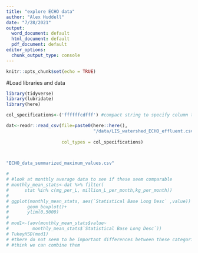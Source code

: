 ```yaml
---
title: "explore ECHO data"
author: "Alex Huddell"
date: "7/28/2021"
output:
  word_document: default
  html_document: default
  pdf_document: default
editor_options:
  chunk_output_type: console
---
```



```r
knitr::opts_chunk$set(echo = TRUE)
```

#Load libraries and data

```r
library(tidyverse)
library(lubridate)
library(here)

col_specifications<-('ffffffcdfff') #compact string to specify column types

dat<-readr::read_csv(file=paste0(here::here(), 
                                 "/data/LIS_watershed_ECHO_effluent.csv"), 
                     
                     col_types = col_specifications)

          
```


```r
"ECHO_data_summarized_maximum_values.csv"
```






```r
# 
# #look at monthly average data to see if these seem comparable 
# monthly_mean_stats<-dat %>% filter(
#      stat %in% c(mg_per_L, million_L_per_month,kg_per_month)) 
# 
# ggplot(monthly_mean_stats, aes(`Statistical Base Long Desc` ,value)) +
#       geom_boxplot()+
#       ylim(0,5000)
# 
# mod1<-(aov(monthly_mean_stats$value~
#         monthly_mean_stats$`Statistical Base Long Desc`))
# TukeyHSD(mod1)
# #there do not seem to be important differences between these categories, and I 
# #think we can combine them


```
